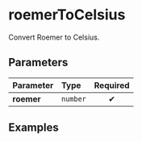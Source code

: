 
# roemerToCelsius

Convert Roemer to Celsius.

## Parameters

| Parameter  | Type     | Required |
| :--------- | :------- | :------: |
| **roemer** | `number` |    ✔     |

## Examples

<Example input={60} />

<Example input={7.5} />

<Example input={165} />
